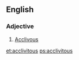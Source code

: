 ==English==

===Adjective===
{{en-adj}}

# [[acclivous|Acclivous]]
#: {{rfquotek|I. Taylor|lang=en}}

[[et:acclivitous]]
[[ps:acclivitous]]